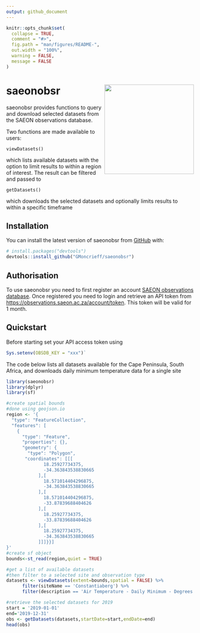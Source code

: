 ```yaml
---
output: github_document
---
```


<!-- README.md is generated from README.Rmd. Please edit that file -->

```r
knitr::opts_chunk$set(
  collapse = TRUE,
  comment = "#>",
  fig.path = "man/figures/README-",
  out.width = "100%",
  warning = FALSE, 
  message = FALSE
)
```
  
  
# saeonobsr <img src="saeon_hex.png" align="right" alt="" width="240" />

<!-- badges: start -->
<!-- badges: end -->
  
  
saeonobsr provides functions to query and download selected datasets from the SAEON observations database.   

Two functions are made available to users:  
  
`viewDatasets()`  
  
which lists available datasets with the option to limit results to within a region of interest. The result can be filtered and passed to   

`getDatasets()` 

which downloads the selected datasets and optionally limits results to within a specific timeframe

## Installation

You can install the latest version of saeonobsr from [GitHub](https://github.com/GMoncrieff/saeonobsr) with:

``` r
# install.packages("devtools")
devtools::install_github("GMoncrieff/saeonobsr")
```
## Authorisation

To use saeonobsr you need to first register an account [SAEON observations database](http://observations.saeon.ac.za/). Once registered you need to login and retrieve an API token from [https://observations.saeon.ac.za/account/token](https://observations.saeon.ac.za/account/token). This token will be valid for 1 month.

## Quickstart

Before starting set your API access token using

```r
Sys.setenv(OBSDB_KEY = "xxx")`
```

The code below lists all datasets available for the Cape Peninsula, South Africa, and downloads daily minimum temperature data for a single site

```r
library(saeonobsr)
library(dplyr)
library(sf)

#create spatial bounds
#done using geojson.io
region <- '{
  "type": "FeatureCollection",
  "features": [
    {
      "type": "Feature",
      "properties": {},
      "geometry": {
        "type": "Polygon",
       "coordinates": [[[
              18.25927734375,
              -34.363843538830665
            ],[
              18.571014404296875,
              -34.363843538830665
            ],[
              18.571014404296875,
              -33.87839688404626
            ],[
              18.25927734375,
              -33.87839688404626
            ],[
              18.25927734375,
              -34.363843538830665
            ]]]}}]
}'
#create sf object
bounds<-st_read(region,quiet = TRUE)

#get a list of available datasets
#then filter to a selected site and observation type
datasets <- viewDatasets(extent=bounds,spatial = FALSE) %>%
      filter(siteName == 'Constantiaberg') %>%
      filter(description == 'Air Temperature - Daily Minimum - Degrees Celsius')

#retrieve the selected datasets for 2019
start = '2019-01-01'
end='2019-12-31'
obs <- getDatasets(datasets,startDate=start,endDate=end)
head(obs)
```

